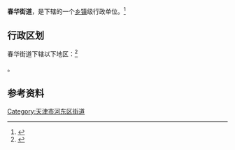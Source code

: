 {{中国乡级行政区|12/01/02/006/000}}

'''春华街道'''，是{{PRC admin/fullname|12/01/02/006/000|3}}下辖的一个[[乡镇|乡镇]]级行政单位。<ref>{{PRC admin/ref sgc|{{PRC admin/parent|12/01/02/006/000}}}}</ref>

== 行政区划 ==

春华街道下辖以下地区：<ref>{{PRC admin/ref sgc|12/01/02/006/000}}</ref>

{{PRC admin/children|12/01/02/006/000}}。

== 参考资料 ==

{{Reflist|2}}

{{天津市河东区行政区划}}
{{天津行政区划小作品}}

[[Category:天津市河东区街道|Category:天津市河东区街道]]